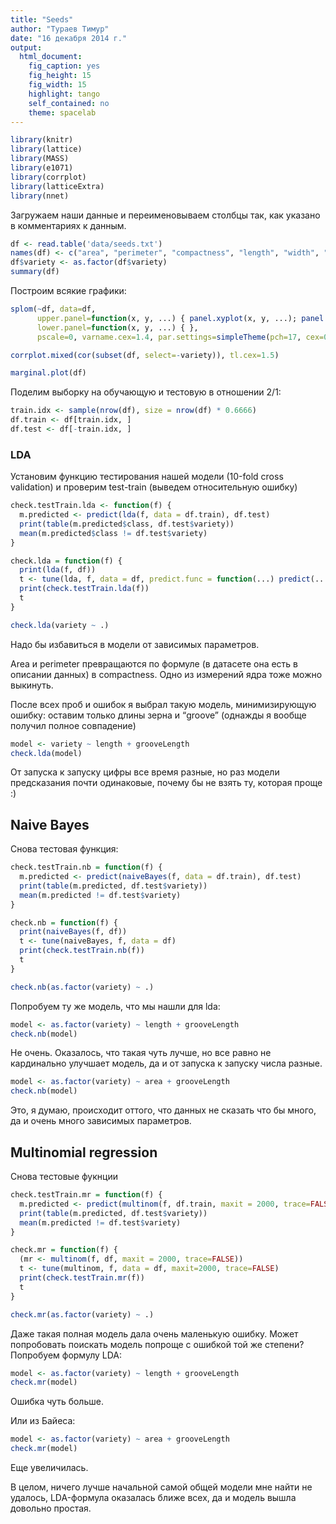 ```yaml
---
title: "Seeds"
author: "Тураев Тимур"
date: "16 декабря 2014 г."
output:
  html_document:
    fig_caption: yes
    fig_height: 15
    fig_width: 15
    highlight: tango
    self_contained: no
    theme: spacelab
---
```

```r
library(knitr)
library(lattice)
library(MASS)
library(e1071)
library(corrplot)
library(latticeExtra)
library(nnet)
```

Загружаем наши данные и переименовываем столбцы так, как указано в комментариях к данным.
```r
df <- read.table('data/seeds.txt')
names(df) <- c("area", "perimeter", "compactness", "length", "width", "asymmetry", "grooveLength", "variety")
df$variety <- as.factor(df$variety)
summary(df)
```

Построим всякие графики:
```r
splom(~df, data=df,
      upper.panel=function(x, y, ...) { panel.xyplot(x, y, ...); panel.loess(x, y, ..., col='red') },
      lower.panel=function(x, y, ...) { },
      pscale=0, varname.cex=1.4, par.settings=simpleTheme(pch=17, cex=0.2))
```

```r
corrplot.mixed(cor(subset(df, select=-variety)), tl.cex=1.5)
```

```r
marginal.plot(df)
```

Поделим выборку на обучающую и тестовую в отношении 2/1:
```r
train.idx <- sample(nrow(df), size = nrow(df) * 0.6666)
df.train <- df[train.idx, ]
df.test <- df[-train.idx, ]
```

### LDA

Установим функцию тестирования нашей модели (10-fold cross validation) и проверим test-train (выведем относительную ошибку)
```r
check.testTrain.lda <- function(f) {
  m.predicted <- predict(lda(f, data = df.train), df.test)
  print(table(m.predicted$class, df.test$variety))
  mean(m.predicted$class != df.test$variety)
}

check.lda = function(f) {
  print(lda(f, df))
  t <- tune(lda, f, data = df, predict.func = function(...) predict(...)$class)
  print(check.testTrain.lda(f))
  t
}

check.lda(variety ~ .)
```

Надо бы избавиться в модели от зависимых параметров.

Area и perimeter превращаются по формуле (в датасете она есть в описании данных) в compactness. Одно из измерений ядра тоже можно выкинуть. 

После всех проб и ошибок я выбрал такую модель, минимизирующую ошибку: оставим только длины зерна и "groove" (однажды я вообще получил полное совпадение)
```r
model <- variety ~ length + grooveLength
check.lda(model)
```

От запуска к запуску цифры все время разные, но раз модели предсказания почти одинаковые, почему бы не взять ту, которая проще :)

## Naive Bayes
Снова тестовая функция:
```r
check.testTrain.nb = function(f) {
  m.predicted <- predict(naiveBayes(f, data = df.train), df.test)
  print(table(m.predicted, df.test$variety))
  mean(m.predicted != df.test$variety)
}

check.nb = function(f) {
  print(naiveBayes(f, df))
  t <- tune(naiveBayes, f, data = df)
  print(check.testTrain.nb(f))
  t
}

check.nb(as.factor(variety) ~ .)
```

Попробуем ту же модель, что мы нашли для lda:
```r
model <- as.factor(variety) ~ length + grooveLength
check.nb(model)
```

Не очень. Оказалось, что такая чуть лучше, но все равно не кардинально улучшает модель, да и от запуска к запуску числа разные.
```r
model <- as.factor(variety) ~ area + grooveLength
check.nb(model)
```
Это, я думаю, происходит оттого, что данных не сказать что бы много, да и очень много зависимых параметров.

## Multinomial regression

Снова тестовые фукнции
```r
check.testTrain.mr = function(f) {
  m.predicted <- predict(multinom(f, df.train, maxit = 2000, trace=FALSE), df.test)
  print(table(m.predicted, df.test$variety))
  mean(m.predicted != df.test$variety)
}

check.mr = function(f) {
  (mr <- multinom(f, df, maxit = 2000, trace=FALSE))
  t <- tune(multinom, f, data = df, maxit=2000, trace=FALSE)
  print(check.testTrain.mr(f))
  t
}

check.mr(as.factor(variety) ~ .)
```

Даже такая полная модель дала очень маленькую ошибку. Может попробовать поискать модель попроще с ошибкой той же степени?
Попробуем формулу LDA:
```r
model <- as.factor(variety) ~ length + grooveLength
check.mr(model)
```
Ошибка чуть больше.

Или из Байеса:
```r
model <- as.factor(variety) ~ area + grooveLength
check.mr(model)
```
Еще увеличилась.

В целом, ничего лучше начальной самой общей модели мне найти не удалось, LDA-формула оказалась ближе всех, да и модель вышла довольно простая.